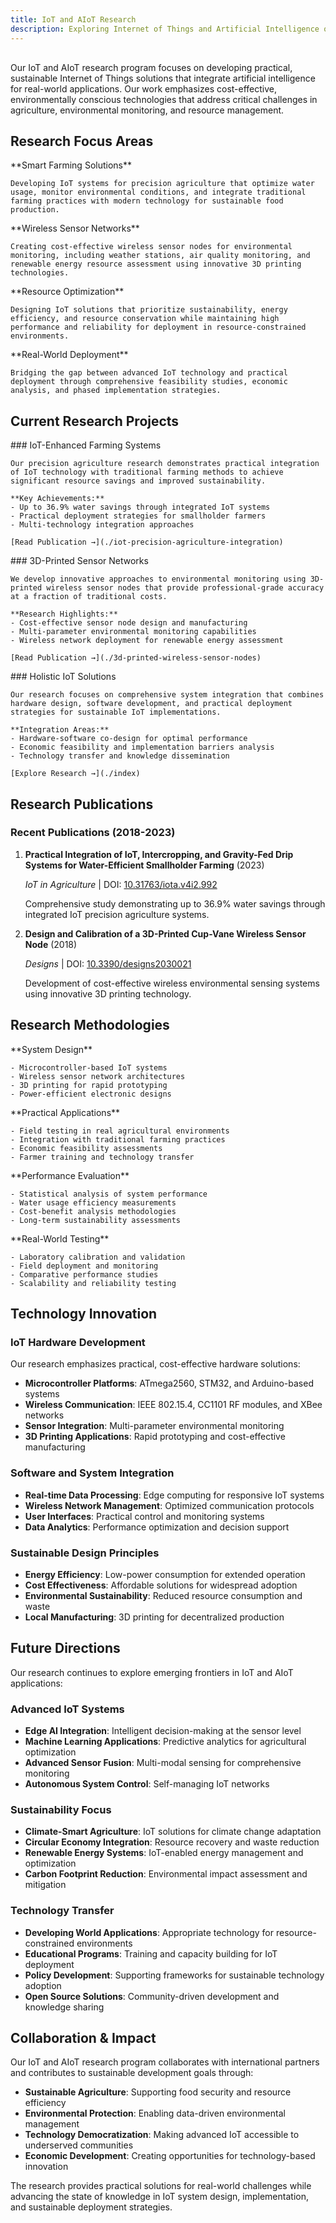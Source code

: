 ```yaml
---
title: IoT and AIoT Research
description: Exploring Internet of Things and Artificial Intelligence of Things systems for sustainable and intelligent applications
---
```



<div style="display: flex; justify-content: center; gap: 0.5rem; flex-wrap: wrap; margin-top: 1rem;">
<Badge text="Active Research" variant="success" />
<Badge text="IoT Systems" variant="note" />
<Badge text="Precision Agriculture" variant="tip" />
<Badge text="Wireless Sensors" variant="caution" />
</div>

Our IoT and AIoT research program focuses on developing practical, sustainable Internet of Things solutions that integrate artificial intelligence for real-world applications. Our work emphasizes cost-effective, environmentally conscious technologies that address critical challenges in agriculture, environmental monitoring, and resource management.

## Research Focus Areas

<CardGrid>
  <Card title="Precision Agriculture" icon="rocket">
    **Smart Farming Solutions**
    
    Developing IoT systems for precision agriculture that optimize water usage, monitor environmental conditions, and integrate traditional farming practices with modern technology for sustainable food production.
  </Card>
  
  <Card title="Environmental Sensing" icon="setting">
    **Wireless Sensor Networks**
    
    Creating cost-effective wireless sensor nodes for environmental monitoring, including weather stations, air quality monitoring, and renewable energy resource assessment using innovative 3D printing technologies.
  </Card>
  
  <Card title="Sustainable Technology" icon="laptop">
    **Resource Optimization**
    
    Designing IoT solutions that prioritize sustainability, energy efficiency, and resource conservation while maintaining high performance and reliability for deployment in resource-constrained environments.
  </Card>
  
  <Card title="Practical Implementation" icon="puzzle">
    **Real-World Deployment**
    
    Bridging the gap between advanced IoT technology and practical deployment through comprehensive feasibility studies, economic analysis, and phased implementation strategies.
  </Card>
</CardGrid>

## Current Research Projects

<Tabs>
  <TabItem label="Precision Agriculture">
    ### IoT-Enhanced Farming Systems
    
    Our precision agriculture research demonstrates practical integration of IoT technology with traditional farming methods to achieve significant resource savings and improved sustainability.
    
    **Key Achievements:**
    - Up to 36.9% water savings through integrated IoT systems
    - Practical deployment strategies for smallholder farmers
    - Multi-technology integration approaches
    
    [Read Publication →](./iot-precision-agriculture-integration)
  </TabItem>
  
  <TabItem label="Environmental Monitoring">
    ### 3D-Printed Sensor Networks
    
    We develop innovative approaches to environmental monitoring using 3D-printed wireless sensor nodes that provide professional-grade accuracy at a fraction of traditional costs.
    
    **Research Highlights:**
    - Cost-effective sensor node design and manufacturing
    - Multi-parameter environmental monitoring capabilities
    - Wireless network deployment for renewable energy assessment
    
    [Read Publication →](./3d-printed-wireless-sensor-nodes)
  </TabItem>
  
  <TabItem label="System Integration">
    ### Holistic IoT Solutions
    
    Our research focuses on comprehensive system integration that combines hardware design, software development, and practical deployment strategies for sustainable IoT implementations.
    
    **Integration Areas:**
    - Hardware-software co-design for optimal performance
    - Economic feasibility and implementation barriers analysis
    - Technology transfer and knowledge dissemination
    
    [Explore Research →](./index)
  </TabItem>
</Tabs>

## Research Publications

### Recent Publications (2018-2023)

<Steps>

1. **Practical Integration of IoT, Intercropping, and Gravity-Fed Drip Systems for Water-Efficient Smallholder Farming** (2023)
   
   *IoT in Agriculture* | DOI: [10.31763/iota.v4i2.992](https://pubs.ascee.org/index.php/iota/article/view/992)
   
   Comprehensive study demonstrating up to 36.9% water savings through integrated IoT precision agriculture systems.

2. **Design and Calibration of a 3D-Printed Cup-Vane Wireless Sensor Node** (2018)
   
   *Designs* | DOI: [10.3390/designs2030021](https://doi.org/10.3390/designs2030021)
   
   Development of cost-effective wireless environmental sensing systems using innovative 3D printing technology.

</Steps>

## Research Methodologies

<CardGrid>
  <Card title="Hardware Development" icon="document">
    **System Design**
    
    - Microcontroller-based IoT systems
    - Wireless sensor network architectures
    - 3D printing for rapid prototyping
    - Power-efficient electronic designs
  </Card>
  
  <Card title="Agricultural Integration" icon="laptop">
    **Practical Applications**
    
    - Field testing in real agricultural environments
    - Integration with traditional farming practices
    - Economic feasibility assessments
    - Farmer training and technology transfer
  </Card>
  
  <Card title="Data Analysis" icon="chart">
    **Performance Evaluation**
    
    - Statistical analysis of system performance
    - Water usage efficiency measurements
    - Cost-benefit analysis methodologies
    - Long-term sustainability assessments
  </Card>
  
  <Card title="Technology Validation" icon="microscope">
    **Real-World Testing**
    
    - Laboratory calibration and validation
    - Field deployment and monitoring
    - Comparative performance studies
    - Scalability and reliability testing
  </Card>
</CardGrid>

## Technology Innovation

### IoT Hardware Development

Our research emphasizes practical, cost-effective hardware solutions:

- **Microcontroller Platforms**: ATmega2560, STM32, and Arduino-based systems
- **Wireless Communication**: IEEE 802.15.4, CC1101 RF modules, and XBee networks
- **Sensor Integration**: Multi-parameter environmental monitoring
- **3D Printing Applications**: Rapid prototyping and cost-effective manufacturing

### Software and System Integration

- **Real-time Data Processing**: Edge computing for responsive IoT systems
- **Wireless Network Management**: Optimized communication protocols
- **User Interfaces**: Practical control and monitoring systems
- **Data Analytics**: Performance optimization and decision support

### Sustainable Design Principles

- **Energy Efficiency**: Low-power consumption for extended operation
- **Cost Effectiveness**: Affordable solutions for widespread adoption
- **Environmental Sustainability**: Reduced resource consumption and waste
- **Local Manufacturing**: 3D printing for decentralized production

## Future Directions

Our research continues to explore emerging frontiers in IoT and AIoT applications:

### Advanced IoT Systems
- **Edge AI Integration**: Intelligent decision-making at the sensor level
- **Machine Learning Applications**: Predictive analytics for agricultural optimization
- **Advanced Sensor Fusion**: Multi-modal sensing for comprehensive monitoring
- **Autonomous System Control**: Self-managing IoT networks

### Sustainability Focus
- **Climate-Smart Agriculture**: IoT solutions for climate change adaptation
- **Circular Economy Integration**: Resource recovery and waste reduction
- **Renewable Energy Systems**: IoT-enabled energy management and optimization
- **Carbon Footprint Reduction**: Environmental impact assessment and mitigation

### Technology Transfer
- **Developing World Applications**: Appropriate technology for resource-constrained environments
- **Educational Programs**: Training and capacity building for IoT deployment
- **Policy Development**: Supporting frameworks for sustainable technology adoption
- **Open Source Solutions**: Community-driven development and knowledge sharing

## Collaboration & Impact

Our IoT and AIoT research program collaborates with international partners and contributes to sustainable development goals through:

- **Sustainable Agriculture**: Supporting food security and resource efficiency
- **Environmental Protection**: Enabling data-driven environmental management
- **Technology Democratization**: Making advanced IoT accessible to underserved communities
- **Economic Development**: Creating opportunities for technology-based innovation

The research provides practical solutions for real-world challenges while advancing the state of knowledge in IoT system design, implementation, and sustainable deployment strategies.

<Copyright />
